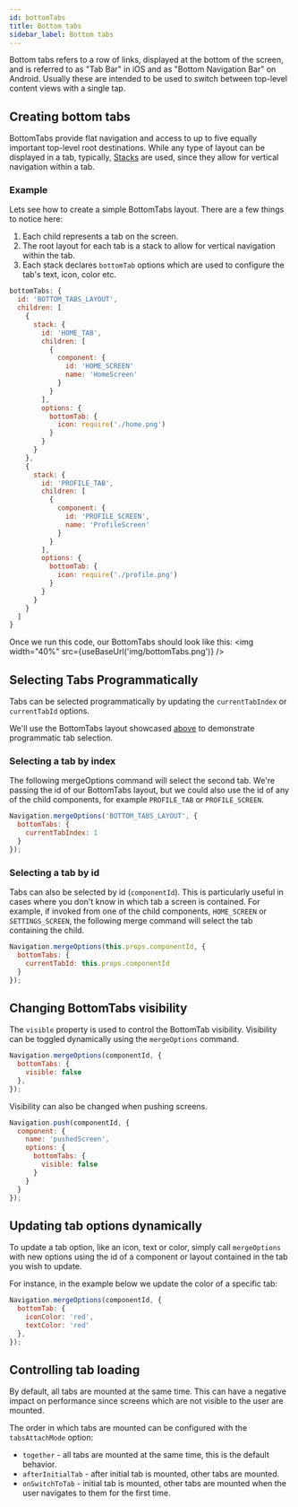 ```yaml
---
id: bottomTabs
title: Bottom tabs
sidebar_label: Bottom tabs
---
```


Bottom tabs refers to a row of links, displayed at the bottom of the screen, and is referred to as "Tab Bar" in iOS and as "Bottom Navigation Bar" on Android. Usually these are intended to be used to switch between top-level content views with a single tap.

## Creating bottom tabs

BottomTabs provide flat navigation and access to up to five equally important top-level root destinations. While any type of layout can be displayed in a tab, typically, [Stacks]() are used, since they allow for vertical navigation within a tab.

### Example
Lets see how to create a simple BottomTabs layout. There are a few things to notice here:
1. Each child represents a tab on the screen.
2. The root layout for each tab is a stack to allow for vertical navigation within the tab.
3. Each stack declares `bottomTab` options which are used to configure the tab's text, icon, color etc.

```js
bottomTabs: {
  id: 'BOTTOM_TABS_LAYOUT',
  children: [
    {
      stack: {
        id: 'HOME_TAB',
        children: [
          {
            component: {
              id: 'HOME_SCREEN'
              name: 'HomeScreen'
            }
          }
        ],
        options: {
          bottomTab: {
            icon: require('./home.png')
          }
        }
      }
    },
    {
      stack: {
        id: 'PROFILE_TAB',
        children: [
          {
            component: {
              id: 'PROFILE_SCREEN',
              name: 'ProfileScreen'
            }
          }
        ],
        options: {
          bottomTab: {
            icon: require('./profile.png')
          }
        }
      }
    }
  ]
}
```

Once we run this code, our BottomTabs should look like this:
<img width="40%" src={useBaseUrl('img/bottomTabs.png')} />

## Selecting Tabs Programmatically
Tabs can be selected programmatically by updating the `currentTabIndex` or `currentTabId` options.

We'll use the BottomTabs layout showcased [above](bottomTabs-docs#example) to demonstrate programmatic tab selection.

### Selecting a tab by index
The following mergeOptions command will select the second tab. We're passing the id of our BottomTabs layout, but we could also use the id of any of the child components, for example `PROFILE_TAB` or `PROFILE_SCREEN`.

```js
Navigation.mergeOptions('BOTTOM_TABS_LAYOUT', {
  bottomTabs: {
    currentTabIndex: 1
  }
});
```

### Selecting a tab by id
Tabs can also be selected by id (`componentId`). This is particularly useful in cases where you don't know in which tab a screen is contained.
For example, if invoked from one of the child components, `HOME_SCREEN` or `SETTINGS_SCREEN`, the following merge command will select the tab containing the child.

```js
Navigation.mergeOptions(this.props.componentId, {
  bottomTabs: {
    currentTabId: this.props.componentId
  }
});
```

## Changing BottomTabs visibility

The `visible` property is used to control the BottomTab visibility. Visibility can be toggled dynamically using the `mergeOptions` command.
```js
Navigation.mergeOptions(componentId, {
  bottomTabs: {
    visible: false
  },
});
```

Visibility can also be changed when pushing screens.
```js
Navigation.push(componentId, {
  component: {
    name: 'pushedScreen',
    options: {
      bottomTabs: {
        visible: false
      }
    }
  }
});
```

## Updating tab options dynamically

To update a tab option, like an icon, text or color, simply call `mergeOptions` with new options using the id of a component or layout contained in the tab you wish to update.

For instance, in the example below we update the color of a specific tab:
```js
Navigation.mergeOptions(componentId, {
  bottomTab: {
    iconColor: 'red',
    textColor: 'red'
  },
});
```

## Controlling tab loading

By default, all tabs are mounted at the same time. This can have a negative impact on performance since screens which are not visible to the user are mounted.

The order in which tabs are mounted can be configured with the `tabsAttachMode` option:

* `together` - all tabs are mounted at the same time, this is the default behavior.
* `afterInitialTab` - after initial tab is mounted, other tabs are mounted.
* `onSwitchToTab` - initial tab is mounted, other tabs are mounted when the user navigates to them for the first time.
